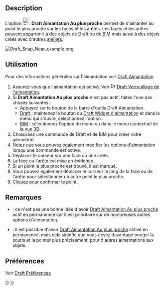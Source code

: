 <languages/>

{{Docnav/fr
|[[Draft_Snap_Special/fr|Aimantation Spécial]]
|[[Draft_Snap_Ortho/fr|Aimantation Orthogonal]]
|[[Draft_Workbench/fr|Atelier Draft]]
|IconL=Draft_Snap_Special.svg
|IconR=Draft_Snap_Ortho.svg
|IconC=Workbench_Draft.svg
}}

{{GuiCommand/fr
|Name=Draft Snap Near
|Name/fr=Draft Aimantation Au plus proche
|MenuLocation=Aimantation → Aimanter au plus proche
|Workbenches=[[Draft_Workbench/fr|Draft]], [[BIM_Workbench/fr|BIM]]
|SeeAlso=[[Draft_Snap/fr|Draft Aimantation]], [[Draft_Snap_Lock/fr|Draft Verrouiller l'aimantation]]
}}

== Description == 

L'option [[Image:Draft_Snap_Near.svg|24px]] '''Draft Aimantation Au plus proche''' permet de s'aimanter au point le plus proche sur les faces et les arêtes. Les faces et les arêtes peuvent appartenir à des objets de [[Draft_Workbench/fr|Draft]] ou de [[BIM_Workbench/fr|BIM]] mais aussi à des objets créés avec d'autres [[Workbenches/fr|ateliers]].

[[Image:Draft_Snap_Near_example.png]]
{{Caption|Aimantation du deuxième point d'une ligne au point le plus proche d'une arête}}

<span id="Usage"></span>
== Utilisation == 

Pour des informations générales sur l'aimantation voir [[Draft_Snap/fr|Draft Aimantation]].

# Assurez-vous que l'aimantation est activé. Voir [[Image:Draft_Snap_Lock.svg|16px]] [[Draft_Snap_Lock/fr|Draft Verrouillage de l'aimantation]].
# Si '''Draft Aimantation Au plus proche''' n'est pas actif, faites l'une des choses suivantes :
#* Appuyez sur le bouton {{Button|[[Image:Draft_Snap_Near.svg|16px]] [[Draft_Snap_Near/fr|Aimanter au plus proche]]}} de la barre d'outils Draft Aimantation.
#* [[Draft_Workbench/fr|Draft]] : maintenez le bouton {{Button|[[Image:Draft_Snap_Lock.svg|x16px]][[Image:Toolbar_flyout_arrow.svg|x16px]]}} du [[Draft_snap_widget/fr|Draft Widget d'aimantation]] et dans le menu qui s'ouvre, sélectionnez l'option {{MenuCommand|[[Image:Draft_Snap_Near.svg|16px]] Aimanter au plus proche}}.
#* [[BIM_Workbench/fr|BIM]] : sélectionnez l'option {{MenuCommand|Aimantation → [[Image:Draft_Snap_Near.svg|16px]] Aimanter au plus proche}} du menu ou dans le menu contextuel de la [[3D_view/fr|vue 3D]].
# Choisissez une commande de Draft et de BIM pour créer votre géométrie.
# Notez que vous pouvez également modifier les options d'aimantation lorsqu'une commande est active.
# Déplacez le curseur sur une face ou une arête.
# La face ou l'arête est mise en évidence.
# Si un point le plus proche est trouvé, il est marqué.
# Vous pouvez également déplacer le curseur le long de la face ou de l'arête pour sélectionner un autre point le plus proche.
# Cliquez pour confirmer le point.

<span id="Notes"></span>
== Remarques ==

* {{VersionMinus/fr|1.0}} : ce n'est pas une bonne idée d'avoir [[Draft_Snap_Near/fr|Draft Aimantation Au plus proche]] actif en permanence car il est prioritaire sur de nombreuses autres options d'aimantation.
* {{Version/fr|1.1}} : il est possible d'avoir [[Draft_Snap_Near/fr|Draft Aimantation Au plus proche]] activé en permanence, mais cela signifie que vous devez davantage bouger la souris et la pointer plus précisément, pour d'autres aimantations aux objets.

<span id="Preferences"></span>
==Préférences==

Voir [[Draft_Snap/fr#Pr.C3.A9f.C3.A9rences|Draft Préférences]]


{{Docnav/fr
|[[Draft_Snap_Special/fr|Aimantation Spécial]]
|[[Draft_Snap_Ortho/fr|Aimantation Orthogonal]]
|[[Draft_Workbench/fr|Atelier Draft]]
|IconL=Draft_Snap_Special.svg
|IconR=Draft_Snap_Ortho.svg
|IconC=Workbench_Draft.svg
}}

{{Draft Tools navi{{#translation:}}}}
{{Userdocnavi{{#translation:}}}}